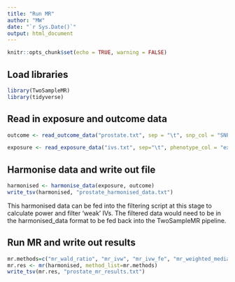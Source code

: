 ---
title: "Run MR"
author: "MW"
date: "`r Sys.Date()`"
output: html_document
---


```{r setup, include=FALSE}
knitr::opts_chunk$set(echo = TRUE, warning = FALSE)
```

## Load libraries
```{r}
library(TwoSampleMR)
library(tidyverse)
```

## Read in exposure and outcome data
```{r}
outcome <- read_outcome_data("prostate.txt", sep = "\t", snp_col = "SNP", effect_allele_col = "Allele1", other_allele_col = "Allele2", pval_col = "Pvalue", beta_col = "Effect", se_col = "StdErr", eaf_col = "Freq1", chr_col = "Chr")

exposure <- read_exposure_data("ivs.txt", sep="\t", phenotype_col = "exposure", snp_col = "snp", effect_allele_col = "ea", other_allele_col = "oa",  pval_col = "p", samplesize_col = "n", beta_col = "b")
```

## Harmonise data and write out file
```{r}
harmonised <- harmonise_data(exposure, outcome)
write_tsv(harmonised, "prostate_harmonised_data.txt")
```

This harmonised data can be fed into the filtering script at this stage to calculate power and filter 'weak' IVs. The filtered data would need to be in the harmonised_data format to be fed back into the TwoSampleMR pipeline.

## Run MR and write out results
```{r}
mr.methods=c("mr_wald_ratio", "mr_ivw", "mr_ivw_fe", "mr_weighted_median", "mr_weighted_mode", "mr_egger_regression")
mr.res <- mr(harmonised, method_list=mr.methods)
write_tsv(mr.res, "prostate_mr_results.txt")

```
